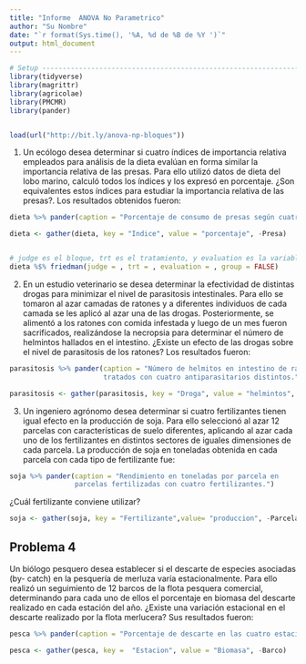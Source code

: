 ```yaml
---
title: "Informe  ANOVA No Parametrico"
author: "Su Nombre"
date: "`r format(Sys.time(), '%A, %d de %B de %Y ')`"
output: html_document
---
```

```r
# Setup -------------------------------------------------------------------
library(tidyverse)
library(magrittr)
library(agricolae)
library(PMCMR)
library(pander)


load(url("http://bit.ly/anova-np-bloques"))
```



1. Un ecólogo desea determinar si cuatro índices de importancia relativa empleados
para análisis de la dieta evalúan en forma similar la importancia relativa de
las presas. Para ello utilizó datos de dieta del lobo marino, calculó todos
los índices y los expresó en porcentaje. ¿Son equivalentes estos índices para
estudiar la importancia relativa de las presas?. Los resultados obtenidos
fueron:

```r
dieta %>% pander(caption = "Porcentaje de consumo de presas según cuatro índices.")
```

```r
dieta <- gather(dieta, key = "Indice", value = "porcentaje", -Presa)


# judge es el bloque, trt es el tratamiento, y evaluation es la variable de respuesta.
dieta %$% friedman(judge = , trt = , evaluation = , group = FALSE)
```


2. En un estudio veterinario se desea determinar la efectividad de distintas drogas
para minimizar el nivel de parasitosis intestinales. Para ello se tomaron al
azar camadas de ratones y a diferentes individuos de cada camada se les aplicó
al azar una de las drogas. Posteriormente, se alimentó a los ratones con comida
infestada y luego de un mes fueron sacrificados, realizándose la necropsia para
determinar el número de helmintos hallados en el intestino. ¿Existe un efecto de
las drogas sobre el nivel de parasitosis de los ratones? Los resultados fueron:

```r
parasitosis %>% pander(caption = "Número de helmitos en intestino de ratones 
                       tratados con cuatro antiparasitarios distintos.")
```

```r
parasitosis <- gather(parasitosis, key = "Droga", value = "helmintos", -Camada)

```



3. Un ingeniero agrónomo desea determinar si cuatro fertilizantes tienen igual
efecto en la producción de soja. Para ello seleccionó al azar 12 parcelas
con características de suelo diferentes, aplicando al azar cada uno de los
fertilizantes en distintos sectores de iguales dimensiones de cada parcela.
La producción de soja en toneladas obtenida en cada parcela con cada tipo de
fertilizante fue:

```r
soja %>% pander(caption = "Rendimiento en toneladas por parcela en 
                parcelas fertilizadas con cuatro fertilizantes.")
```
¿Cuál fertilizante conviene utilizar?

```r
soja <- gather(soja, key = "Fertilizante",value= "produccion", -Parcela )

```


## Problema 4

Un biólogo pesquero desea establecer si el descarte de especies asociadas (by-
catch) en la pesquería de merluza varía estacionalmente. Para ello realizó un
seguimiento de 12 barcos de la flota pesquera comercial, determinando para cada
uno de ellos el porcentaje en biomasa del descarte realizado en cada estación
del año. ¿Existe una variación estacional en el descarte realizado por la flota
merlucera? Sus resultados fueron:

```r
pesca %>% pander(caption = "Porcentaje de descarte en las cuatro estaciones.")
```
```r
pesca <- gather(pesca, key =  "Estacion", value = "Biomasa", -Barco)

```

